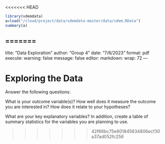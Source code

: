 <<<<<<< HEAD
```r
library(vdemdata)
a=load("/cloud/project/data/vdemdata-master/data/vdem.RData")
summary(a)

```
=======
---
title: "Data Exploration"
author: "Group 4"
date: "7/6/2023"
format: pdf
execute: 
  warning: false
  message: false
editor: 
  markdown: 
    wrap: 72
---

# Exploring the Data
Answer the following questions:

What is your outcome variable(s)? How well does it measure the outcome you are 
interested in? How does it relate to your hypotheses?

What are your key explanatory variables? In addition, create a table of summary 
statistics for the variables you are planning to use.


>>>>>>> 42f66bc75e801845634806ecf30a37ad052fc256
